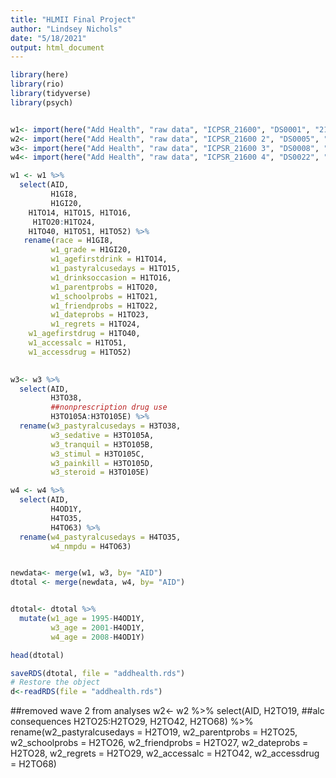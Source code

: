 ```yaml
---
title: "HLMII Final Project"
author: "Lindsey Nichols"
date: "5/18/2021"
output: html_document
---
```





```r

library(here)
library(rio)
library(tidyverse)
library(psych)


w1<- import(here("Add Health", "raw data", "ICPSR_21600", "DS0001", "21600-0001-Data.rda"))
w2<- import(here("Add Health", "raw data", "ICPSR_21600 2", "DS0005", "21600-0005-Data.rda"))
w3<- import(here("Add Health", "raw data", "ICPSR_21600 3", "DS0008", "21600-0008-Data.rda"))
w4<- import(here("Add Health", "raw data", "ICPSR_21600 4", "DS0022", "21600-0022-Data.rda"))

w1 <- w1 %>%
  select(AID,
         H1GI8,
         H1GI20,
    H1TO14, H1TO15, H1TO16,
     H1TO20:H1TO24,
    H1TO40, H1TO51, H1TO52) %>%
   rename(race = H1GI8,
         w1_grade = H1GI20,
         w1_agefirstdrink = H1TO14, 
         w1_pastyralcusedays = H1TO15, 
         w1_drinksoccasion = H1TO16,
         w1_parentprobs = H1TO20,
         w1_schoolprobs = H1TO21,
         w1_friendprobs = H1TO22,
         w1_dateprobs = H1TO23,
         w1_regrets = H1TO24,
    w1_agefirstdrug = H1TO40, 
    w1_accessalc = H1TO51, 
    w1_accessdrug = H1TO52)
  

w3<- w3 %>%
  select(AID,
         H3TO38, 
         ##nonprescription drug use 
         H3TO105A:H3TO105E) %>%
  rename(w3_pastyralcusedays = H3TO38, 
         w3_sedative = H3TO105A,
         w3_tranquil = H3TO105B,
         w3_stimul = H3TO105C,
         w3_painkill = H3TO105D,
         w3_steroid = H3TO105E)

w4 <- w4 %>%
  select(AID,
         H4OD1Y,
         H4TO35, 
         H4TO63) %>%
  rename(w4_pastyralcusedays = H4TO35,
         w4_nmpdu = H4TO63)


newdata<- merge(w1, w3, by= "AID")
dtotal <- merge(newdata, w4, by= "AID")


dtotal<- dtotal %>%
  mutate(w1_age = 1995-H4OD1Y,
         w3_age = 2001-H4OD1Y,
         w4_age = 2008-H4OD1Y)

head(dtotal)

saveRDS(dtotal, file = "addhealth.rds")
# Restore the object
d<-readRDS(file = "addhealth.rds")

```
##removed wave 2 from analyses 
w2<- w2 %>%
  select(AID,
         H2TO19, 
         ##alc consequences
         H2TO25:H2TO29,
         H2TO42, H2TO68) %>%
  rename(w2_pastyralcusedays = H2TO19, 
         w2_parentprobs = H2TO25,
         w2_schoolprobs = H2TO26,
         w2_friendprobs = H2TO27,
         w2_dateprobs = H2TO28,
         w2_regrets = H2TO29,
         w2_accessalc = H2TO42, 
         w2_accessdrug = H2TO68)

